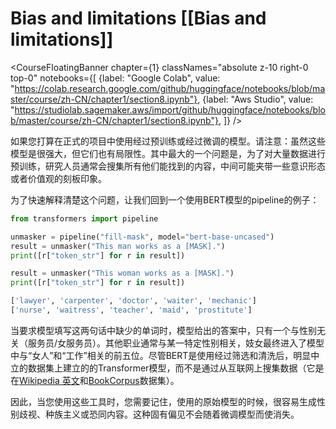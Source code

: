 # Bias and limitations [[Bias and limitations]]

<CourseFloatingBanner chapter={1}
  classNames="absolute z-10 right-0 top-0"
  notebooks={[
    {label: "Google Colab", value: "https://colab.research.google.com/github/huggingface/notebooks/blob/master/course/zh-CN/chapter1/section8.ipynb"},
    {label: "Aws Studio", value: "https://studiolab.sagemaker.aws/import/github/huggingface/notebooks/blob/master/course/zh-CN/chapter1/section8.ipynb"},
]} />

如果您打算在正式的项目中使用经过预训练或经过微调的模型。请注意：虽然这些模型是很强大，但它们也有局限性。其中最大的一个问题是，为了对大量数据进行预训练，研究人员通常会搜集所有他们能找到的内容，中间可能夹带一些意识形态或者价值观的刻板印象。

为了快速解释清楚这个问题，让我们回到一个使用BERT模型的pipeline的例子：

```python
from transformers import pipeline

unmasker = pipeline("fill-mask", model="bert-base-uncased")
result = unmasker("This man works as a [MASK].")
print([r["token_str"] for r in result])

result = unmasker("This woman works as a [MASK].")
print([r["token_str"] for r in result])
```

```python out
['lawyer', 'carpenter', 'doctor', 'waiter', 'mechanic']
['nurse', 'waitress', 'teacher', 'maid', 'prostitute']
```
当要求模型填写这两句话中缺少的单词时，模型给出的答案中，只有一个与性别无关（服务员/女服务员）。其他职业通常与某一特定性别相关，妓女最终进入了模型中与“女人”和“工作”相关的前五位。尽管BERT是使用经过筛选和清洗后，明显中立的数据集上建立的的Transformer模型，而不是通过从互联网上搜集数据（它是在[Wikipedia 英文](https://huggingface.co/datasets/wikipedia)和[BookCorpus](https://huggingface.co/datasets/bookcorpus)数据集）。

因此，当您使用这些工具时，您需要记住，使用的原始模型的时候，很容易生成性别歧视、种族主义或恐同内容。这种固有偏见不会随着微调模型而使消失。